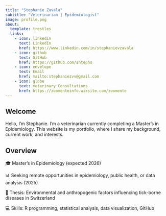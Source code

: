 ```yaml
---
title: "Stephanie Zavala"
subtitle: "Veterinarian | Epidemiologist"
image: profile.png
about:
  template: trestles
  links:
    - icon: linkedin
      text: LinkedIn
      href: https://www.linkedin.com/in/stephanievzavala
    - icon: github
      text: GitHub
      href: https://github.com/shtephs
    - icon: envelope
      text: Email
      href: mailto:stephaniezvv@gmail.com
    - icon: globe
      text: Veterinary Consultations
      href: https://zoomenteinfo.wixsite.com/zoomente
---
```


## **Welcome** 

Hello, I’m Stephanie. I’m a veterinarian currently completing a Master’s in Epidemiology. This website is my portfolio, where I share my background, current work, and interests.

## **Overview**

🎓 Master’s in Epidemiology (expected 2026)

📊 Seeking remote opportunities in epidemiology, public health, or data analysis (2025)

🧬 Thesis: Environmental and anthropogenic factors influencing tick-borne diseases in Switzerland

💻 Skills: R programming, statistical analysis, data visualization, GitHub
